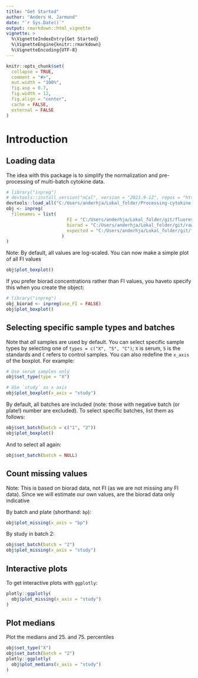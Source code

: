 ```yaml
---
title: "Get Started"
author: "Anders H. Jarmund"
date: "`r Sys.Date()`"
output: rmarkdown::html_vignette
vignette: >
  %\VignetteIndexEntry{Get Started}
  %\VignetteEngine{knitr::rmarkdown}
  %\VignetteEncoding{UTF-8}
---
```


```r
knitr::opts_chunk$set(
  collapse = TRUE,
  comment = "#>",
  out.width = "100%", 
  fig.asp = 0.7,
  fig.width = 12,
  fig.align = "center",
  cache = FALSE,
  external = FALSE
)
```

# Introduction

<script src="js/hideOutput.js"></script>
<style>
.showopt {
  background-color: #004c93;
  color: #FFFFFF; 
  width: 150px;
  height: 20px;
  text-align: center;
  vertical-align: middle !important;
  float: left;
  font-family: sans-serif;
  border-radius: 8px;
}

.showopt:hover {
    background-color: #dfe4f2;
    color: #004c93;
}

.showopttext::before{
  content: "Show/Hide Source"
}

pre.plot {
  background-color: white !important;
}
</style>

## Loading data

The idea with this package is to simplify the normalization and pre-processing of multi-batch cytokine data.

```r
# library("inpreg")
# devtools::install_version("nCal", version = "2021.9-12", repos = "http://cran.us.r-project.org")
devtools::load_all("C:/Users/anderhja/Lokal_folder/Processing-cytokine-data-in-R/")
obj <- inpreg(
  filenames = list(
                       FI = "C:/Users/anderhja/Lokal_folder/git/fluorescens_alle.csv",
                       biorad = "C:/Users/anderhja/Lokal_folder/git/raw_alle.csv",
                       expected = "C:/Users/anderhja/Lokal_folder/git/fluorescens_expected.csv"
                     )
)
```

Note: By default, all values are log-scaled. You can now make a simple plot of all FI values

```r
obj$plot_boxplot()
```

If you prefer biorad concentrations rather than FI values, you haveto specify this when you create the object:

```r
# library("inpreg")
obj_biorad <- inpreg(use_FI = FALSE)
obj$plot_boxplot()
```

## Selecting specific sample types and batches

Note that _all_ samples are used by default. You can select specific sample types by selecting one of `types = c("X", "S", "C")`; `X` is serum, `S` is the standards and `C` refers to control samples. You can also redefine the `x_axis` of the boxplot. For example:

```r
# Use serum samples only
obj$set_type(type = "X")

# USe `study` as x axis
obj$plot_boxplot(x_axis = "study")
```

By default, all batches are included (note: those with negative batch (or plate!) number are excluded). To select specific batches, list them as follows:

```r
obj$set_batch(batch = c("1", "2"))
obj$plot_boxplot()
```

And to select all again:

```r
obj$set_batch(batch = NULL)
```

## Count missing values

Note: This is based on biorad data, not FI (as we are not missing any FI data). Since we will estimate our own values, are the biorad data only indicative

By batch and plate (shorthand: `bp`):

```r
obj$plot_missing(x_axis = "bp")
```

By study in batch 2:

```r
obj$set_batch(batch = "2")
obj$plot_missing(x_axis = "study")
```

## Interactive plots

To get interactive plots with `ggplotly`:

```r
plotly::ggplotly(
  obj$plot_missing(x_axis = "study")
)
```

## Plot medians

Plot the medians and 25. and 75. percentiles

```r
obj$set_type("X")
obj$set_batch(batch = "2")
plotly::ggplotly(
  obj$plot_medians(x_axis = "study")
)
```
